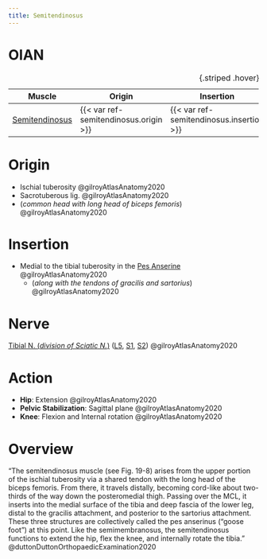 ```yaml
---
title: Semitendinosus
---
```


# OIAN

| Muscle  | Origin | Insertion | Nerve | Action |
|------|--------|-------|----------|--------|
| [Semitendinosus]({{< var ref-semitendinosus.path >}}) | {{< var ref-semitendinosus.origin >}} | {{< var ref-semitendinosus.insertion >}} | {{< var ref-semitendinosus.nerve >}} | {{< var ref-semitendinosus.action >}} |
: {.striped .hover}

# Origin {#origin}
- Ischial tuberosity @gilroyAtlasAnatomy2020
- Sacrotuberous lig. @gilroyAtlasAnatomy2020
- (*common head with long head of biceps femoris*) @gilroyAtlasAnatomy2020

# Insertion {#insertion}

- Medial to the tibial tuberosity in the [Pes Anserine]({{< var ref-pes-anserine.path >}}) @gilroyAtlasAnatomy2020
    - (*along with the tendons of gracilis and sartorius*) @gilroyAtlasAnatomy2020

# Nerve

[Tibial N. (*division of Sciatic N.*)]({{< var ref-tibial-nerve.path >}}) ([L5]({{< var ref-nerve-root.l5 >}}), [S1]({{< var ref-nerve-root.s1 >}}), [S2]({{< var ref-nerve-root.s2 >}})) @gilroyAtlasAnatomy2020

# Action {#action}

- **Hip**: Extension @gilroyAtlasAnatomy2020
- **Pelvic Stabilization**: Sagittal plane @gilroyAtlasAnatomy2020
- **Knee**: Flexion and Internal rotation @gilroyAtlasAnatomy2020


# Overview

"The semitendinosus muscle (see Fig. 19-8) arises from the upper portion of the ischial tuberosity via a shared tendon with the long head of the biceps femoris. From there, it travels distally, becoming cord-like about two-thirds of the way down the posteromedial thigh. Passing over the MCL, it inserts into the medial surface of the tibia and deep fascia of the lower leg, distal to the gracilis attachment, and posterior to the sartorius attachment. These three structures are collectively called the pes anserinus (“goose foot”) at this point. Like the semimembranosus, the semitendinosus functions to extend the hip, flex the knee, and internally rotate the tibia." @duttonDuttonOrthopaedicExamination2020 